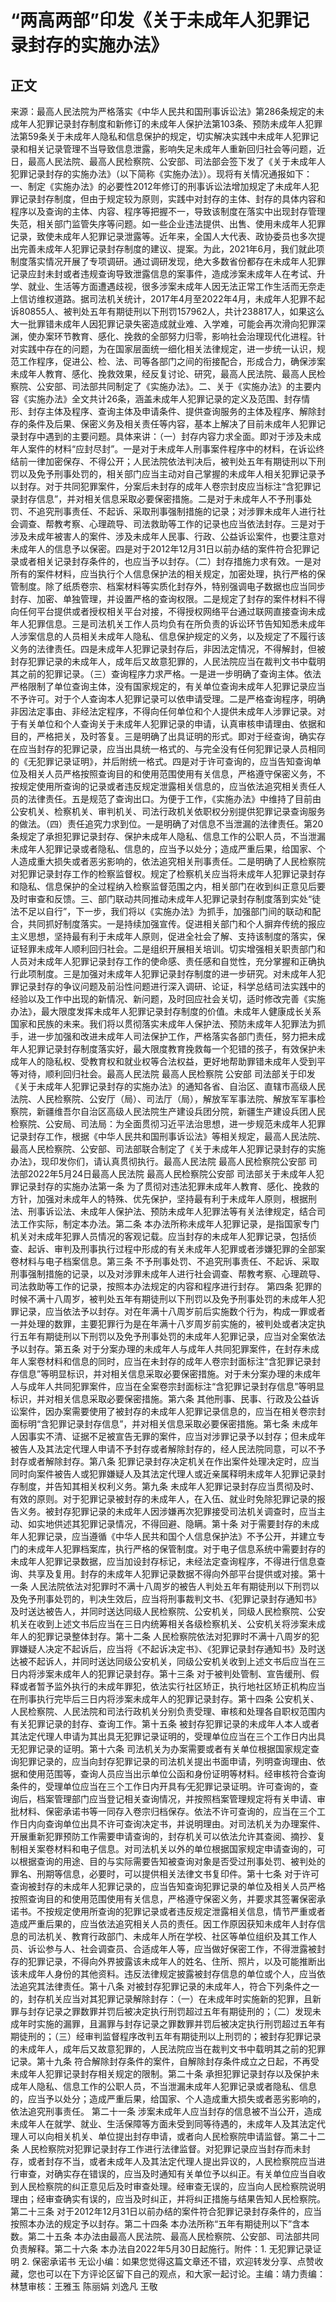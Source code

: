 # “两高两部”印发《关于未成年人犯罪记录封存的实施办法》
## 正文
来源：最高人民法院为严格落实《中华人民共和国刑事诉讼法》第286条规定的未成年人犯罪记录封存制度和新修订的未成年人保护法第103条、预防未成年人犯罪法第59条关于未成年人隐私和信息保护的规定，切实解决实践中未成年人犯罪记录和相关记录管理不当导致信息泄露，影响失足未成年人重新回归社会等问题，近日，最高人民法院、最高人民检察院、公安部、司法部会签下发了《关于未成年人犯罪记录封存的实施办法》（以下简称《实施办法》）。现将有关情况通报如下：一、制定《实施办法》的必要性2012年修订的刑事诉讼法增加规定了未成年人犯罪记录封存制度，但由于规定较为原则，实践中对封存的主体、封存的具体内容和程序以及查询的主体、内容、程序等把握不一，导致该制度在落实中出现封存管理失范，相关部门监管失序等问题。如一些企业违法提供、出售、使用未成年人犯罪记录，致使未成年人犯罪记录泄露等。近年来，全国人大代表、政协委员也多次提出完善未成年人犯罪记录封存制度的建议、提案。为此，2021年6月，我们就此项制度落实情况开展了专项调研。通过调研发现，绝大多数省份都存在未成年人犯罪记录应封未封或者违规查询导致泄露信息的案事件，造成涉案未成年人在考试、升学、就业、生活等方面遭遇歧视，很多涉案未成年人因无法正常工作生活而无奈走上信访维权道路。据司法机关统计，2017年4月至2022年4月，未成年人犯罪不起诉80855人、被判处五年有期徒刑以下刑罚157962人，共计238817人，如果这么大一批罪错未成年人因犯罪记录失密造成就业难、入学难，可能会再次滑向犯罪深渊，使办案环节教育、感化、挽救的全部努力归零，影响社会治理现代化进程。针对实践中存在的问题，为在国家层面统一细化相关法律规定，进一步统一认识，规范工作程序，促进公、检、法、司等各部门之间的衔接配合，形成合力，确保涉案未成年人教育、感化、挽救效果，经反复讨论、研究，最高人民法院、最高人民检察院、公安部、司法部共同制定了《实施办法》。二、关于《实施办法》的主要内容《实施办法》全文共计26条，涵盖未成年人犯罪记录的定义及范围、封存情形、封存主体及程序、查询主体及申请条件、提供查询服务的主体及程序、解除封存的条件及后果、保密义务及相关责任等内容，基本上解决了目前未成年人犯罪记录封存中遇到的主要问题。具体来讲：（一）封存内容力求全面。即对于涉及未成年人案件的材料“应封尽封”。一是对于未成年人刑事案件程序中的材料，在诉讼终结前一律加密保存、不得公开；人民法院依法判决后，被判处五年有期徒刑以下刑罚以及免予刑事处罚的，相关部门应当主动对自己掌握的未成年人相关犯罪记录予以封存。对于共同犯罪案件，分案后未封存的成年人卷宗封皮应当标注“含犯罪记录封存信息”，并对相关信息采取必要保密措施。二是对于未成年人不予刑事处罚、不追究刑事责任、不起诉、采取刑事强制措施的记录；对涉罪未成年人进行社会调查、帮教考察、心理疏导、司法救助等工作的记录也应当依法封存。三是对于涉及未成年被害人的案件、涉及未成年人民事、行政、公益诉讼案件，也要注意对未成年人的信息予以保密。四是对于2012年12月31日以前办结的案件符合犯罪记录或者相关记录封存条件的，也应当予以封存。（二）封存措施力求有效。一是对所有的案件材料，应当执行个人信息保护法的相关规定，加密处理，执行严格的保管制度。除了纸质卷宗、档案材料等实质化封存外，特别强调电子数据也应当同步封存、加密、单独管理，并设置严格的查询权限。二是规定了封存的案件材料不得向任何平台提供或者授权相关平台对接，不得授权网络平台通过联网直接查询未成年人犯罪信息。三是司法机关工作人员均负有在所负责的诉讼环节告知知悉未成年人涉案信息的人员相关未成年人隐私、信息保护规定的义务，以及规定了不履行该义务的法律责任。四是未成年人犯罪记录封存后，非因法定情况，不得解封，但被封存犯罪记录的未成年人，成年后又故意犯罪的，人民法院应当在裁判文书中载明其之前的犯罪记录。（三）查询程序力求严格。一是进一步明确了查询主体。依法严格限制了单位查询主体，没有国家规定的，有关单位查询未成年人犯罪记录应当不予许可。对于个人查询本人犯罪记录可以依申请受理。二是严格查询程序，明确非因法定事由、非经法定程序，不得向任何单位和个人提供未成年人涉罪记录。对于有关单位和个人查询关于未成年人犯罪记录的申请，认真审核申请理由、依据和目的，严格把关，及时答复。三是明确了出具证明的形式。即对于经查询，确实存在应当封存的犯罪记录，应当出具统一格式的、与完全没有任何犯罪记录人员相同的《无犯罪记录证明》，并后附统一格式。四是对于许可查询的，应当告知查询单位及相关人员严格按照查询目的和使用范围使用有关信息，严格遵守保密义务，不按规定使用所查询的记录或者违反规定泄露相关信息的，应当依法追究相关责任人员的法律责任。五是规范了查询出口。为便于工作，《实施办法》中维持了目前由公安机关、检察机关、审判机关、司法行政机关依职权分别提供犯罪记录查询服务的做法。（四）责任追究力求到位。一是明确了对信息不当泄漏的法律责任。第20条规定了承担犯罪记录封存、保护未成年人隐私、信息工作的公职人员，不当泄漏未成年人犯罪记录或者隐私、信息的，应当予以处分；造成严重后果，给国家、个人造成重大损失或者恶劣影响的，依法追究相关刑事责任。二是明确了人民检察院对犯罪记录封存工作的检察监督权。规定了检察机关应当将未成年人犯罪记录封存和隐私、信息保护的全过程纳入检察监督范围之内，相关部门在收到纠正意见后要及时审查和反馈。三、部门联动共同推动未成年人犯罪记录封存制度落到实处“徒法不足以自行”，下一步，我们将以《实施办法》为抓手，加强部门间的联动和配合，共同抓好制度落实。一是持续加强宣传。促进相关部门和个人摒弃传统的报应主义思想，坚持最有利于未成年人原则，促进全社会了解、支持该制度的落实，保证轻罪未成年人顺利回归社会。二是组织开展相关培训。切实增强相关职责部门和人员对未成年人犯罪记录封存工作的使命感、责任感和自觉性，充分掌握和正确执行此项制度。三是加强对未成年人犯罪记录封存制度的进一步研究。对未成年人犯罪记录封存的争议问题及前沿性问题进行深入调研、论证，科学总结司法实践中的经验以及工作中出现的新情况、新问题，及时回应社会关切，适时修改完善《实施办法》，最大限度发挥未成年人犯罪记录封存制度的价值。未成年人健康成长关系国家和民族的未来。我们将以贯彻落实未成年人保护法、预防未成年人犯罪法为抓手，进一步加强和改进未成年人司法保护工作，严格落实各部门责任，努力把未成年人犯罪记录封存制度落实好，最大限度教育挽救每一个犯错的孩子，有效保护未成年人的隐私权、受教育权和就业权等合法权益，更好地帮助罪错未成年人受到平等对待，顺利回归社会。最高人民法院  最高人民检察院  公安部  司法部关于印发《关于未成年人犯罪记录封存的实施办法》的通知各省、自治区、直辖市高级人民法院、人民检察院、公安厅（局）、司法厅（局），解放军军事法院、解放军军事检察院，新疆维吾尔自治区高级人民法院生产建设兵团分院，新疆生产建设兵团人民检察院、公安局、司法局：为全面贯彻习近平法治思想，进一步规范未成年人犯罪记录封存工作，根据《中华人民共和国刑事诉讼法》等相关规定，最高人民法院、最高人民检察院、公安部、司法部联合制定了《关于未成年人犯罪记录封存的实施办法》，现印发你们，请认真贯彻执行。最高人民法院 最高人民检察院公安部 司法部2022年5月24日最高人民法院  最高人民检察院公安部  司法部关于未成年人犯罪记录封存的实施办法第一条  为了贯彻对违法犯罪未成年人教育、感化、挽救的方针，加强对未成年人的特殊、优先保护，坚持最有利于未成年人原则，根据刑法、刑事诉讼法、未成年人保护法、预防未成年人犯罪法等有关法律规定，结合司法工作实际，制定本办法。第二条  本办法所称未成年人犯罪记录，是指国家专门机关对未成年犯罪人员情况的客观记载。应当封存的未成年人犯罪记录，包括侦查、起诉、审判及刑事执行过程中形成的有关未成年人犯罪或者涉嫌犯罪的全部案卷材料与电子档案信息。第三条  不予刑事处罚、不追究刑事责任、不起诉、采取刑事强制措施的记录，以及对涉罪未成年人进行社会调查、帮教考察、心理疏导、司法救助等工作的记录，按照本办法规定的内容和程序进行封存。   第四条  犯罪的时候不满十八周岁，被判处五年有期徒刑以下刑罚以及免予刑事处罚的未成年人犯罪记录，应当依法予以封存。对在年满十八周岁前后实施数个行为，构成一罪或者一并处理的数罪，主要犯罪行为是在年满十八岁周岁前实施的，被判处或者决定执行五年有期徒刑以下刑罚以及免予刑事处罚的未成年人犯罪记录，应当对全案依法予以封存。第五条  对于分案办理的未成年人与成年人共同犯罪案件，在封存未成年人案卷材料和信息的同时，应当在未封存的成年人卷宗封面标注“含犯罪记录封存信息”等明显标识，并对相关信息采取必要保密措施。对于未分案办理的未成年人与成年人共同犯罪案件，应当在全案卷宗封面标注“含犯罪记录封存信息”等明显标识，并对相关信息采取必要保密措施。第六条  其他刑事、民事、行政及公益诉讼案件，因办案需要使用了被封存的未成年人犯罪记录信息的，应当在相关卷宗封面标明“含犯罪记录封存信息”，并对相关信息采取必要保密措施。第七条  未成年人因事实不清、证据不足被宣告无罪的案件，应当对涉罪记录予以封存；但未成年被告人及其法定代理人申请不予封存或者解除封存的，经人民法院同意，可以不予封存或者解除封存。第八条  犯罪记录封存决定机关在作出案件处理决定时，应当同时向案件被告人或犯罪嫌疑人及其法定代理人或近亲属释明未成年人犯罪记录封存制度，并告知其相关权利义务。第九条  未成年人犯罪记录封存应当贯彻及时、有效的原则。对于犯罪记录被封存的未成年人，在入伍、就业时免除犯罪记录的报告义务。被封存犯罪记录的未成年人因涉嫌再次犯罪接受司法机关调查时，应当主动、如实地供述其犯罪记录情况，不得回避、隐瞒。第十条  对于需要封存的未成年人犯罪记录，应当遵循《中华人民共和国个人信息保护法》不予公开，并建立专门的未成年人犯罪档案库，执行严格的保管制度。对于电子信息系统中需要封存的未成年人犯罪记录数据，应当加设封存标记，未经法定查询程序，不得进行信息查询、共享及复用。封存的未成年人犯罪记录数据不得向外部平台提供或对接。第十一条  人民法院依法对犯罪时不满十八周岁的被告人判处五年有期徒刑以下刑罚以及免予刑事处罚的，判决生效后，应当将刑事裁判文书、《犯罪记录封存通知书》及时送达被告人，并同时送达同级人民检察院、公安机关，同级人民检察院、公安机关在收到上述文书后应当在三日内统筹相关各级检察机关、公安机关将涉案未成年人的犯罪记录整体封存。第十二条  人民检察院依法对犯罪时不满十八周岁的犯罪嫌疑人决定不起诉后，应当将《不起诉决定书》、《犯罪记录封存通知书》及时送达被不起诉人，并同时送达同级公安机关，同级公安机关收到上述文书后应当在三日内将涉案未成年人的犯罪记录封存。第十三条  对于被判处管制、宣告缓刑、假释或者暂予监外执行的未成年罪犯，依法实行社区矫正，执行地社区矫正机构应当在刑事执行完毕后三日内将涉案未成年人的犯罪记录封存。第十四条  公安机关、人民检察院、人民法院和司法行政机关分别负责受理、审核和处理各自职权范围内有关犯罪记录的封存、查询工作。第十五条  被封存犯罪记录的未成年人本人或者其法定代理人申请为其出具无犯罪记录证明的，受理单位应当在三个工作日内出具无犯罪记录的证明。第十六条  司法机关为办案需要或者有关单位根据国家规定查询犯罪记录的，应当向封存犯罪记录的司法机关提出书面申请，列明查询理由、依据和使用范围等，查询人员应当出示单位公函和身份证明等材料。经审核符合查询条件的，受理单位应当在三个工作日内开具有∕无犯罪记录证明。许可查询的，查询后，档案管理部门应当登记相关查询情况，并按照档案管理规定将有关申请、审批材料、保密承诺书等一同存入卷宗归档保存。依法不许可查询的，应当在三个工作日内向查询单位出具不许可查询决定书，并说明理由。对司法机关为办理案件、开展重新犯罪预防工作需要申请查询的，封存机关可以依法允许其查阅、摘抄、复制相关案卷材料和电子信息。对司法机关以外的单位根据国家规定申请查询的，可以根据查询的用途、目的与实际需要告知被查询对象是否受过刑事处罚、被判处的罪名、刑期等信息，必要时，可以提供相关法律文书复印件。第十七条  对于许可查询被封存的未成年人犯罪记录的，应当告知查询犯罪记录的单位及相关人员严格按照查询目的和使用范围使用有关信息，严格遵守保密义务，并要求其签署保密承诺书。不按规定使用所查询的犯罪记录或者违反规定泄露相关信息，情节严重或者造成严重后果的，应当依法追究相关人员的责任。因工作原因获知未成年人封存信息的司法机关、教育行政部门、未成年人所在学校、社区等单位组织及其工作人员、诉讼参与人、社会调查员、合适成年人等，应当做好保密工作，不得泄露被封存的犯罪记录，不得向外界披露该未成年人的姓名、住所、照片，以及可能推断出该未成年人身份的其他资料。违反法律规定披露被封存信息的单位或个人，应当依法追究其法律责任。第十八条  对被封存犯罪记录的未成年人，符合下列条件之一的，封存机关应当对其犯罪记录解除封存：（一）在未成年时实施新的犯罪，且新罪与封存记录之罪数罪并罚后被决定执行刑罚超过五年有期徒刑的；（二）发现未成年时实施的漏罪，且漏罪与封存记录之罪数罪并罚后被决定执行刑罚超过五年有期徒刑的；（三）经审判监督程序改判五年有期徒刑以上刑罚的；被封存犯罪记录的未成年人，成年后又故意犯罪的，人民法院应当在裁判文书中载明其之前的犯罪记录。第十九条  符合解除封存条件的案件，自解除封存条件成立之日起，不再受未成年人犯罪记录封存相关规定的限制。第二十条  承担犯罪记录封存以及保护未成年人隐私、信息工作的公职人员，不当泄漏未成年人犯罪记录或者隐私、信息的，应当予以处分；造成严重后果，给国家、个人造成重大损失或者恶劣影响的，依法追究刑事责任。 第二十一条  涉案未成年人应当封存的信息被不当公开，造成未成年人在就学、就业、生活保障等方面未受到同等待遇的，未成年人及其法定代理人可以向相关机关、单位提出封存申请，或者向人民检察院申请监督。第二十二条  人民检察院对犯罪记录封存工作进行法律监督。对犯罪记录应当封存而未封存，或者封存不当，或者未成年人及其法定代理人提出异议的，人民检察院应当进行审查，对确实存在错误的，应当及时通知有关单位予以纠正。有关单位应当自收到人民检察院的纠正意见后及时审查处理。经审查无误的，应当向人民检察院说明理由；经审查确实有误的，应当及时纠正，并将纠正措施与结果告知人民检察院。第二十三条  对于2012年12月31日以前办结的案件符合犯罪记录封存条件的，应当按照本办法的规定予以封存。第二十四条  本办法所称“五年有期徒刑以下”含本数。第二十五条  本办法由最高人民法院、最高人民检察院、公安部、司法部共同负责解释。第二十六条  本办法自2022年5月30日起施行。附件：1. 无犯罪记录证明 2. 保密承诺书 无讼小编：如果您觉得这篇文章还不错，欢迎转发分享、点赞收藏，您也可以在下方评论区留下自己的观点，和大家一起讨论。主编：靖力责编：林慧审核：王雅玉 陈丽娟 刘逸凡 王敬
